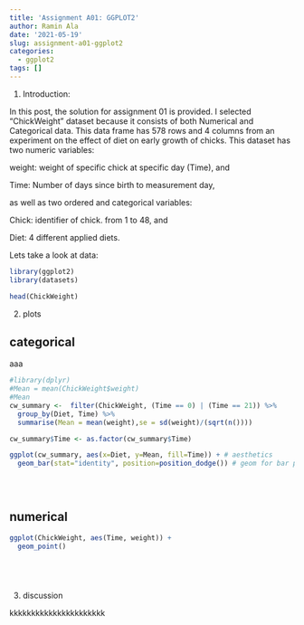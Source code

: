 ```yaml
---
title: 'Assignment A01: GGPLOT2'
author: Ramin Ala
date: '2021-05-19'
slug: assignment-a01-ggplot2
categories:
  - ggplot2
tags: []
---
```


1. Introduction:

  In this post, the solution for assignment 01 is provided. I selected "ChickWeight" dataset because it consists of both Numerical and Categorical data.
  This data frame has 578 rows and 4 columns from an experiment on the effect of diet on early growth of chicks. This dataset has two numeric variables:
  
  weight: weight of specific chick at specific day (Time), and
  
  Time: Number of days  since birth to measurement day, 
  
  as well as two ordered and categorical variables:
  
  Chick: identifier of chick. from 1 to 48, and
  
  Diet: 4 different applied diets.
  
  Lets take a look at data:

```r
library(ggplot2)
library(datasets)

head(ChickWeight)

```

2. plots

## categorical

aaa

```r

#library(dplyr)
#Mean = mean(ChickWeight$weight)
#Mean
cw_summary <-  filter(ChickWeight, (Time == 0) | (Time == 21)) %>%
  group_by(Diet, Time) %>%
  summarise(Mean = mean(weight),se = sd(weight)/(sqrt(n())))

cw_summary$Time <- as.factor(cw_summary$Time) 

ggplot(cw_summary, aes(x=Diet, y=Mean, fill=Time)) + # aesthetics
  geom_bar(stat="identity", position=position_dodge()) # geom for bar plots
  
 
 
```



## numerical

```r

ggplot(ChickWeight, aes(Time, weight)) +
  geom_point() 



  

```


3. discussion


kkkkkkkkkkkkkkkkkkkkkk